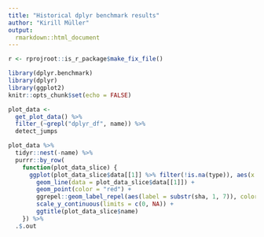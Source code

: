 ```yaml
---
title: "Historical dplyr benchmark results"
author: "Kirill Müller"
output:
  rmarkdown::html_document
---
```


```r
r <- rprojroot::is_r_package$make_fix_file()

library(dplyr.benchmark)
library(dplyr)
library(ggplot2)
knitr::opts_chunk$set(echo = FALSE)
```


```r
plot_data <- 
  get_plot_data() %>%
  filter_(~grepl("dplyr_df", name)) %>%
  detect_jumps
```

```r
plot_data %>%
  tidyr::nest(-name) %>%
  purrr::by_row(
    function(plot_data_slice) {
      ggplot(plot_data_slice$data[[1]] %>% filter(!is.na(type)), aes(x = commit_id, y = median_time / 1e9)) +
        geom_line(data = plot_data_slice$data[[1]]) +
        geom_point(color = "red") +
        ggrepel::geom_label_repel(aes(label = substr(sha, 1, 7)), color = "red", alpha = 0.5) +
        scale_y_continuous(limits = c(0, NA)) +
        ggtitle(plot_data_slice$name)
    }) %>%
  .$.out
```

